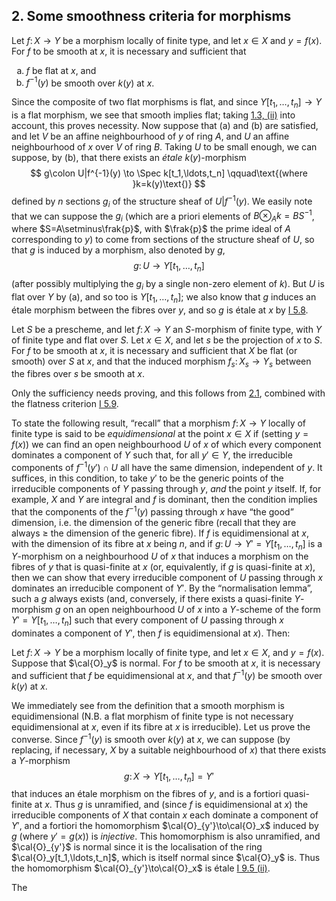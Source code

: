 ## 2. Some smoothness criteria for morphisms {#II.2}

::: {.itenv #II.2.1 title="Theorem 2.1" latex="{Theorem 2.1}"}
Let $f\colon X\to Y$ be a morphism locally of finite type, and let $x\in X$ and $y=f(x)$.
For $f$ to be smooth at $x$, it is necessary and sufficient that

a. $f$ be flat at $x$, and
b. $f^{-1}(y)$ be smooth over $k(y)$ at $x$.
:::

::: {.proof}
Since the composite of two flat morphisms is flat, and since $Y[t_1,\ldots,t_n]\to Y$ is a flat morphism, we see that smooth implies flat;
taking [1.3, (ii)](#II.1.3) into account, this proves necessity.
Now suppose that (a) and (b) are satisfied, and let $V$ be an affine neighbourhood of $y$ of ring $A$, and $U$ an affine neighbourhood of $x$ over $V$ of ring $B$.
Taking $U$ to be small enough, we can suppose, by (b), that there exists an *étale* $k(y)$-morphism
$$
  g\colon U|f^{-1}(y)
  \to \Spec k[t_1,\ldots,t_n]
  \qquad\text{(where }k=k(y)\text{)}
$$
defined by $n$ sections $g_i$ of the structure sheaf of $U|f^{-1}(y)$.
We easily note that we can suppose the $g_i$ (which are a priori elements of $B\otimes_A k=BS^{-1}$, where $S=A\setminus\frak{p}$, with $\frak{p}$ the prime ideal of $A$ corresponding to $y$) to come from sections of the structure sheaf of $U$, so that $g$ is induced by a morphism, also denoted by $g$,
$$
  g\colon U
  \to Y[t_1,\ldots,t_n]
$$
(after possibly multiplying the $g_i$ by a single non-zero element of $k$).
But $U$ is flat over $Y$ by (a), and so too is $Y[t_1,\ldots,t_n]$;
we also know that $g$ induces an étale morphism between the fibres over $y$, and so $g$ is étale at $x$ by [I 5.8](#I.5.8).
:::

::: {.itenv #II.2.2 title="Corollary 2.2" latex="{Corollary 2.2}"}
Let $S$ be a prescheme, and let $f\colon X\to Y$ an $S$-morphism of finite type, with $Y$ of finite type and flat over $S$.
Let $x\in X$, and let $s$ be the projection of $x$ to $S$.
For $f$ to be smooth at $x$, it is necessary and sufficient that $X$ be flat (or smooth) over $S$ at $x$, and that the induced morphism $f_s\colon X_s\to Y_s$ between the fibres over $s$ be smooth at $x$.
:::

::: {.proof}
Only the sufficiency needs proving, and this follows from [2.1](#II.2.1), combined with the flatness criterion [I 5.9](#I.5.9).
:::

To state the following result, "recall" that a morphism $f\colon X\to Y$ locally of finite type is said to be *equidimensional* at the point $x\in X$ if (setting $y=f(x)$) we can find an open neighbourhood $U$ of $x$ of which every component dominates a component of $Y$ such that, for all $y'\in Y$, the irreducible components of $f^{-1}(y')\cap U$ all have the same dimension, independent of $y$.
It suffices, in this condition, to take $y'$ to be the generic points of the irreducible components of $Y$ passing through $y$, *and* the point $y$ itself.
If, for example, $X$ and $Y$ are integral and $f$ is dominant, then the condition implies that the components of the $f^{-1}(y)$ passing through $x$ have "the good" dimension, i.e. the dimension of the generic fibre (recall that they are always $\geq$ the dimension of the generic fibre).
If $f$ is equidimensional at $x$, with the dimension of its fibre at $x$ being $n$, and if $g\colon U\to Y'=Y[t_1,\ldots,t_n]$ is a $Y$-morphism on a neighbourhood $U$ of $x$ that induces a morphism on the fibres of $y$ that is quasi-finite at $x$ (or, equivalently, if $g$ is quasi-finite at $x$), then we can show that every irreducible component of $U$ passing through $x$ dominates an irreducible component of $Y'$.
By the "normalisation lemma", such a $g$ always exists (and, conversely, if there exists a quasi-finite $Y$-morphism $g$ on an open neighbourhood $U$ of $x$ into a $Y$-scheme of the form $Y'=Y[t_1,\ldots,t_n]$ such that every component of $U$ passing through $x$ dominates a component of $Y'$, then $f$ is equidimensional at $x$).
Then:

::: {.itenv #II.2.3 title="Proposition 2.3" latex="{Proposition 2.3}"}
Let $f\colon X\to Y$ be a morphism locally of finite type, and let $x\in X$, and $y=f(x)$.
Suppose that $\cal{O}_y$ is normal.
For $f$ to be smooth at $x$, it is necessary and sufficient that $f$ be equidimensional at $x$, and that $f^{-1}(y)$ be smooth over $k(y)$ at $x$.
:::

::: {.proof}
We immediately see from the definition that a smooth morphism is equidimensional (N.B. a flat morphism of finite type is not necessary equidimensional at $x$, even if its fibre at $x$ is irreducible).
Let us prove the converse.
Since $f^{-1}(y)$ is smooth over $k(y)$ at $x$, we can suppose (by replacing, if necessary, $X$ by a suitable neighbourhood of $x$) that there exists a $Y$-morphism
$$
  g\colon X\to Y[t_1,\ldots,t_n] = Y'
$$
that induces an étale morphism on the fibres of $y$, and is a fortiori quasi-finite at $x$.
Thus $g$ is unramified, and (since $f$ is equidimensional at $x$) the irreducible components of $X$ that contain $x$ each dominate a component of $Y'$, and a fortiori the homomorphism $\cal{O}_{y'}\to\cal{O}_x$ induced by $g$ (where $y'=g(x)$) is *injective*.
This homomorphism is also unramified, and $\cal{O}_{y'}$ is normal since it is the localisation of the ring $\cal{O}_y[t_1,\ldots,t_n]$, which is itself normal since $\cal{O}_y$ is.
Thus the homomorphism $\cal{O}_{y'}\to\cal{O}_x$ is étale [I 9.5 (ii)](#I.9.5).
:::

::: {.rmenv #II.2.4 title="Remarks 2.4" latex="{Remarks 2.4}"}
The
:::
